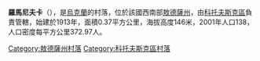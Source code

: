 {{unreferenced|time=2015-10-05T07:25:06+00:00}}
{{coord|47|48|39|N|29|20|39|E|scale:30000|display=title}}

'''羅馬尼夫卡'''（{{lang-uk|Романівка}}），是[[烏克蘭|烏克蘭]]的村落，位於該國西南部[[敖德薩州|敖德薩州]]，由[[科托夫斯克區|科托夫斯克區]]負責管轄，始建於1913年，面積0.37平方公里，海拔高度146米，2001年人口138，人口密度每平方公里372.97人。

{{DEFAULTSORT:Романівка}}
[[Category:敖德薩州村落|Category:敖德薩州村落]]
[[Category:科托夫斯克區村落|Category:科托夫斯克區村落]]


{{Odessa-geo-stub}}